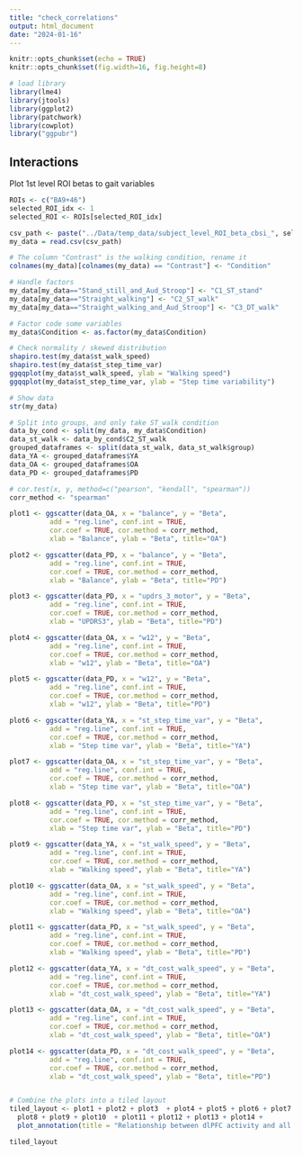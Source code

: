 ```yaml
---
title: "check_correlations"
output: html_document
date: "2024-01-16"
---
```


```r
knitr::opts_chunk$set(echo = TRUE)
knitr::opts_chunk$set(fig.width=16, fig.height=8) 

# load library
library(lme4)
library(jtools)
library(ggplot2)
library(patchwork)
library(cowplot)
library("ggpubr")


```

## Interactions

Plot 1st level ROI betas to gait variables

```r

ROIs <- c("BA9+46")
selected_ROI_idx <- 1
selected_ROI <- ROIs[selected_ROI_idx]

csv_path <- paste("../Data/temp_data/subject_level_ROI_beta_cbsi_", selected_ROI, "_ALL.csv", sep="")
my_data = read.csv(csv_path)

# The column "Contrast" is the walking condition, rename it
colnames(my_data)[colnames(my_data) == "Contrast"] <- "Condition"

# Handle factors
my_data[my_data=="Stand_still_and_Aud_Stroop"] <- "C1_ST_stand"
my_data[my_data=="Straight_walking"] <- "C2_ST_walk"
my_data[my_data=="Straight_walking_and_Aud_Stroop"] <- "C3_DT_walk"

# Factor code some variables
my_data$Condition <- as.factor(my_data$Condition)

# Check normality / skewed distribution
shapiro.test(my_data$st_walk_speed) 
shapiro.test(my_data$st_step_time_var) 
ggqqplot(my_data$st_walk_speed, ylab = "Walking speed")
ggqqplot(my_data$st_step_time_var, ylab = "Step time variability")

# Show data
str(my_data)

# Split into groups, and only take ST_walk condition
data_by_cond <- split(my_data, my_data$Condition)
data_st_walk <- data_by_cond$C2_ST_walk
grouped_dataframes <- split(data_st_walk, data_st_walk$group)
data_YA <- grouped_dataframes$YA
data_OA <- grouped_dataframes$OA
data_PD <- grouped_dataframes$PD

# cor.test(x, y, method=c("pearson", "kendall", "spearman"))
corr_method <- "spearman"

plot1 <- ggscatter(data_OA, x = "balance", y = "Beta",
          add = "reg.line", conf.int = TRUE,
          cor.coef = TRUE, cor.method = corr_method,
          xlab = "Balance", ylab = "Beta", title="OA")

plot2 <- ggscatter(data_PD, x = "balance", y = "Beta",
          add = "reg.line", conf.int = TRUE,
          cor.coef = TRUE, cor.method = corr_method,
          xlab = "Balance", ylab = "Beta", title="PD")

plot3 <- ggscatter(data_PD, x = "updrs_3_motor", y = "Beta",
          add = "reg.line", conf.int = TRUE,
          cor.coef = TRUE, cor.method = corr_method,
          xlab = "UPDRS3", ylab = "Beta", title="PD")

plot4 <- ggscatter(data_OA, x = "w12", y = "Beta",
          add = "reg.line", conf.int = TRUE,
          cor.coef = TRUE, cor.method = corr_method,
          xlab = "w12", ylab = "Beta", title="OA")

plot5 <- ggscatter(data_PD, x = "w12", y = "Beta",
          add = "reg.line", conf.int = TRUE,
          cor.coef = TRUE, cor.method = corr_method,
          xlab = "w12", ylab = "Beta", title="PD")

plot6 <- ggscatter(data_YA, x = "st_step_time_var", y = "Beta",
          add = "reg.line", conf.int = TRUE,
          cor.coef = TRUE, cor.method = corr_method,
          xlab = "Step time var", ylab = "Beta", title="YA")

plot7 <- ggscatter(data_OA, x = "st_step_time_var", y = "Beta",
          add = "reg.line", conf.int = TRUE,
          cor.coef = TRUE, cor.method = corr_method,
          xlab = "Step time var", ylab = "Beta", title="OA")

plot8 <- ggscatter(data_PD, x = "st_step_time_var", y = "Beta",
          add = "reg.line", conf.int = TRUE,
          cor.coef = TRUE, cor.method = corr_method,
          xlab = "Step time var", ylab = "Beta", title="PD")

plot9 <- ggscatter(data_YA, x = "st_walk_speed", y = "Beta",
          add = "reg.line", conf.int = TRUE,
          cor.coef = TRUE, cor.method = corr_method,
          xlab = "Walking speed", ylab = "Beta", title="YA")

plot10 <- ggscatter(data_OA, x = "st_walk_speed", y = "Beta",
          add = "reg.line", conf.int = TRUE,
          cor.coef = TRUE, cor.method = corr_method,
          xlab = "Walking speed", ylab = "Beta", title="OA")

plot11 <- ggscatter(data_PD, x = "st_walk_speed", y = "Beta",
          add = "reg.line", conf.int = TRUE,
          cor.coef = TRUE, cor.method = corr_method,
          xlab = "Walking speed", ylab = "Beta", title="PD")

plot12 <- ggscatter(data_YA, x = "dt_cost_walk_speed", y = "Beta",
          add = "reg.line", conf.int = TRUE,
          cor.coef = TRUE, cor.method = corr_method,
          xlab = "dt_cost_walk_speed", ylab = "Beta", title="YA")

plot13 <- ggscatter(data_OA, x = "dt_cost_walk_speed", y = "Beta",
          add = "reg.line", conf.int = TRUE,
          cor.coef = TRUE, cor.method = corr_method,
          xlab = "dt_cost_walk_speed", ylab = "Beta", title="OA")

plot14 <- ggscatter(data_PD, x = "dt_cost_walk_speed", y = "Beta",
          add = "reg.line", conf.int = TRUE,
          cor.coef = TRUE, cor.method = corr_method,
          xlab = "dt_cost_walk_speed", ylab = "Beta", title="PD")


# Combine the plots into a tiled layout
tiled_layout <- plot1 + plot2 + plot3  + plot4 + plot5 + plot6 + plot7 + 
  plot8 + plot9 + plot10  + plot11 + plot12 + plot13 + plot14 +
  plot_annotation(title = "Relationship between dlPFC activity and all variables", theme = theme(plot.title = element_text(size = 30, hjust = .5)))

tiled_layout


```

